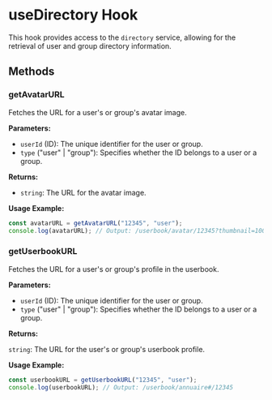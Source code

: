 
<Meta title="Core/useDirectory" />

# useDirectory Hook

This hook provides access to the `directory` service, allowing for the retrieval of user and group directory information.

## Methods

### getAvatarURL

Fetches the URL for a user's or group's avatar image.

**Parameters:**

- `userId` (ID): The unique identifier for the user or group.
- `type` ("user" | "group"): Specifies whether the ID belongs to a user or a group.

**Returns:**

- `string`: The URL for the avatar image.

**Usage Example:**

```jsx
const avatarURL = getAvatarURL("12345", "user");
console.log(avatarURL); // Output: /userbook/avatar/12345?thumbnail=100x100
```

### getUserbookURL

Fetches the URL for a user's or group's profile in the userbook.

**Parameters:**

- `userId` (ID): The unique identifier for the user or group.
- `type` ("user" | "group"): Specifies whether the ID belongs to a user or a group.

**Returns:**

`string`: The URL for the user's or group's userbook profile.

**Usage Example:**

```jsx
const userbookURL = getUserbookURL("12345", "user");
console.log(userbookURL); // Output: /userbook/annuaire#/12345
```

```

```
